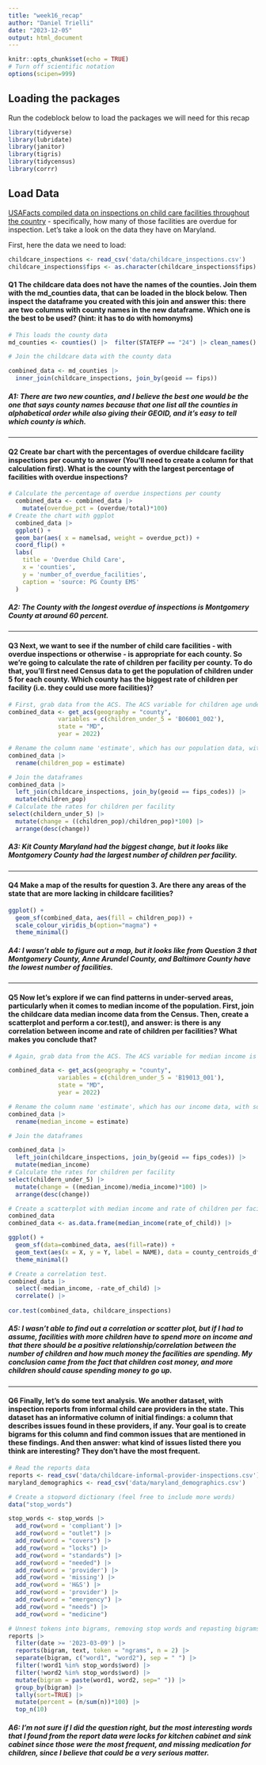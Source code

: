 ```yaml
---
title: "week16_recap"
author: "Daniel Trielli"
date: "2023-12-05"
output: html_document
---
```


```r
knitr::opts_chunk$set(echo = TRUE)
# Turn off scientific notation
options(scipen=999)
```

## Loading the packages

Run the codeblock below to load the packages we will need for this recap

```r
library(tidyverse)
library(lubridate)
library(janitor)
library(tigris)
library(tidycensus)
library(corrr)
```

## Load Data

[USAFacts compiled data on inspections on child care facilities throughout the country](https://usafacts.org/data-projects/childcare-inspections) - specifically, how many of those facilities are overdue for inspection. Let's take a look on the data they have on Maryland.

First, here the data we need to load:

```r
childcare_inspections <- read_csv('data/childcare_inspections.csv')
childcare_inspections$fips <- as.character(childcare_inspections$fips)
```

#### **Q1** The childcare data does not have the names of the counties. Join them with the md_counties data, that can be loaded in the block below. Then inspect the dataframe you created with this join and answer this: there are two columns with county names in the new dataframe. Which one is the best to be used? (hint: it has to do with homonyms)

```r
# This loads the county data
md_counties <- counties() |>  filter(STATEFP == "24") |> clean_names()
```

```r
# Join the childcare data with the county data 

combined_data <- md_counties |> 
  inner_join(childcare_inspections, join_by(geoid == fips))
```

##### A1: There are two new counties, and I believe the best one would be the one that says county names because that one list all the counties in alphabetical order while also giving their GEOID, and it's easy to tell which county is which. 

------------------------------------------------------------------------

#### **Q2** Create bar chart with the percentages of overdue childcare facility inspections per county to answer (You'll need to create a column for that calculation first). What is the county with the largest percentage of facilities with overdue inspections?

```r
# Calculate the percentage of overdue inspections per county
  combined_data <- combined_data |>
    mutate(overdue_pct = (overdue/total)*100)
# Create the chart with ggplot
  combined_data |>
  ggplot() +
  geom_bar(aes( x = namelsad, weight = overdue_pct)) +
  coord_flip() +
  labs(
    title = 'Overdue Child Care',
    x = 'counties',
    y = 'number_of_overdue_facilities',
    caption = 'source: PG County EMS'
  )

```

##### **A2: The County with the longest overdue of inspections is Montgomery County at around 60 percent.** 

------------------------------------------------------------------------

#### **Q3** Next, we want to see if the number of child care facilities - with overdue inspections or otherwise - is appropriate for each county. So we're going to calculate the rate of children per facility per county. To do that, you'll first need Census data to get the population of children under 5 for each county. Which county has the biggest rate of children per facility (i.e. they could use more facilities)?

```r
# First, grab data from the ACS. The ACS variable for children age under 5 is B06001_002 We want 2022 data.
combined_data <- get_acs(geography = "county",
              variables = c(children_under_5 = 'B06001_002'),
              state = "MD",
              year = 2022)
```

```r
# Rename the column name 'estimate', which has our population data, with something more useful, like 'children_pop'
combined_data |>
  rename(children_pop = estimate)
```

```r
# Join the dataframes
combined_data |>
  left_join(childcare_inspections, join_by(geoid == fips_codes)) |>
  mutate(children_pop) 
# Calculate the rates for children per facility
select(childern_under_5) |>
  mutate(change = ((children_pop)/children_pop)*100) |>
  arrange(desc(change))
```

##### **A3: Kit County Maryland had the biggest change, but it looks like Montgomery County had the largest number of children per facility.** 

------------------------------------------------------------------------

#### **Q4** Make a map of the results for question 3. Are there any areas of the state that are more lacking in childcare facilities?

```r

ggplot() +
  geom_sf(combined_data, aes(fill = children_pop)) +
  scale_colour_viridis_b(option="magma") +
  theme_minimal()

```

##### **A4**: I wasn't able to figure out a map, but it looks like from Question 3 that Montgomery County, Anne Arundel County, and Baltimore County have the lowest number of facilities. 

------------------------------------------------------------------------

#### **Q5** Now let's explore if we can find patterns in under-served areas, particularly when it comes to median income of the population. First, join the childcare data median income data from the Census. Then, create a scatterplot and perform a cor.test(), and answer: is there is any correlation between income and rate of children per facilities? What makes you conclude that?

```r
# Again, grab data from the ACS. The ACS variable for median income is B19013_001. We want 2022 data again.

combined_data <- get_acs(geography = "county",
              variables = c(children_under_5 = 'B19013_001'),
              state = "MD",
              year = 2022)
```

```r
# Rename the column name 'estimate', which has our income data, with something more useful, like 'median_income'
combined_data |>
  rename(median_income = estimate)

```

```r
# Join the dataframes

combined_data |>
  left_join(childcare_inspections, join_by(geoid == fips_codes)) |>
  mutate(median_income) 
# Calculate the rates for children per facility
select(childern_under_5) |>
  mutate(change = ((median_income)/media_income)*100) |>
  arrange(desc(change))
```

```r
# Create a scatterplot with median income and rate of children per facility
combined_data 
combined_data <- as.data.frame(median_income(rate_of_child)) |>

ggplot() +
  geom_sf(data=combined_data, aes(fill=rate)) +
  geom_text(aes(x = X, y = Y, label = NAME), data = county_centroids_df, size = 3, check_overlap = TRUE) +
  theme_minimal()

```

```r
# Create a correlation test.
combined_data |>
  select(-median_income, -rate_of_child) |>
  correlate() |>
  
cor.test(combined_data, childcare_inspections)

```

##### A5: I wasn't able to find out a correlation or scatter plot, but if I had to assume, facilities with more children have to spend more on income and that there should be a positive relationship/correlation between the number of children and how much money the facilities are spending. My conclusion came from the fact that children cost money, and more children should cause spending money to go up. 

------------------------------------------------------------------------

#### **Q6** Finally, let's do some text analysis. We another dataset, with inspection reports from informal child care providers in the state. This dataset has an informative column of initial findings: a column that describes issues found in these providers, if any. Your goal is to create bigrams for this column and find common issues that are mentioned in these findings. And then answer: what kind of issues listed there you think are interesting? They don't have the most frequent.

```r
# Read the reports data
reports <- read_csv('data/childcare-informal-provider-inspections.csv') |> clean_names() 
maryland_demographics <- read_csv('data/maryland_demographics.csv')

```

```r
# Create a stopword dictionary (feel free to include more words)
data("stop_words")

stop_words <- stop_words |>
  add_row(word = 'compliant') |> 
  add_row(word = "outlet") |> 
  add_row(word = "covers") |> 
  add_row(word = "locks") |>
  add_row(word = "standards") |>
  add_row(word = "needed") |>
  add_row(word = 'provider') |> 
  add_row(word = 'missing') |> 
  add_row(word = 'H&S') |> 
  add_row(word = 'provider') |> 
  add_row(word = "emergency") |> 
  add_row(word = "needs") |> 
  add_row(word = "medicine")


```

```r
# Unnest tokens into bigrams, removing stop words and repasting bigrams, list bigrams
reports |>
  filter(date >= '2023-03-09') |>
  reports(bigram, text, token = "ngrams", n = 2) |>
  separate(bigram, c("word1", "word2"), sep = " ") |>
  filter(!word1 %in% stop_words$word) |>
  filter(!word2 %in% stop_words$word) |>
  mutate(bigram = paste(word1, word2, sep=" ")) |>
  group_by(bigram) |>
  tally(sort=TRUE) |>
  mutate(percent = (n/sum(n))*100) |>
  top_n(10)

```

##### A6: I'm not sure if I did the question right, but the most interesting words that I found from the report data were locks for kitchen cabinet and sink cabinet since those were the most frequent, and missing medication for children, since I believe that could be a very serious matter. 
